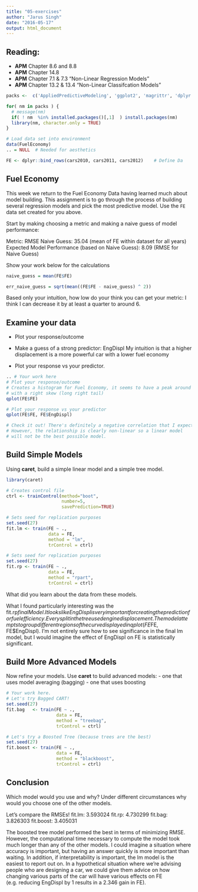 ---
title: "05-exercises"
author: "Jarus Singh"
date: "2016-05-17"
output: html_document
---

## Reading:
- **APM** Chapter 8.6 and 8.8 
- **APM** Chapter 14.8 
- **APM** Chapter 7.1 & 7.3 "Non-Linear Regression Models"
- **APM** Chapter 13.2 & 13.4 "Non-Linear Classifcation Models"


```{r,echo=FALSE}

packs <-  c('AppliedPredictiveModeling', 'ggplot2', 'magrittr', 'dplyr')

for( nm in packs ) { 
  # message(nm)
  if( ! nm  %in% installed.packages()[,1]  ) install.packages(nm)
  library(nm, character.only = TRUE)
}

# Load data set into environment
data(FuelEconomy)
.. = NULL  # Needed for aesthetics 

FE <- dplyr::bind_rows(cars2010, cars2011, cars2012)    # Define Da

```

## Fuel Economy 


This week we return to the Fuel Economy Data having learned much about model building. This assignment is to go through the process of building several regression models and pick the most predictive model. Use the `FE` data set created for you above.


Start by making choosing a metric and making a naive guess of model performance: 

Metric: RMSE
Naive Guess: 35.04 (mean of FE within dataset for all years)
Expected Model Performance (based on Naive Guess): 8.09 (RMSE for Naive Guess)

Show your work below for the calculations

```{r} 

  
naive_guess = mean(FE$FE)

err_naive_guess = sqrt(mean((FE$FE - naive_guess) ^ 2))

```


Based only your intuition, how low do your think you can get your metric: I think I can decrease it by at least a quarter to around 6.


## Examine your data

 * Plot your response/outcome 

 * Make a guess of a strong predictor: EngDispl
 My intuition is that a higher displacement is a more powerful car with a lower fuel economy
 
 * Plot your response vs your predictor. 

```{r}

.. # Your work here
# Plot your response/outcome
# Creates a histogram for Fuel Economy, it seems to have a peak around 35
# with a right skew (long right tail)
qplot(FE$FE)

# Plot your response vs your predictor
qplot(FE$FE, FE$EngDispl)

# Check it out! There's definitely a negative correlation that I expected.
# However, the relationship is clearly non-linear so a linear model
# will not be the best possible model.
```



## Build Simple Models

Using **caret**, build a simple linear model and a simple tree model. 

```{r}
library(caret)

# Creates control file
ctrl <- trainControl(method="boot",
                     number=5,
                     savePrediction=TRUE)

# Sets seed for replication purposes
set.seed(27)
fit.lm <- train(FE ~ .,
                data = FE,
                method = "lm",
                trControl = ctrl)

# Sets seed for replication purposes
set.seed(27)
fit.rp <- train(FE ~ .,
                data = FE,
                method = "rpart",
                trControl = ctrl)

```


What did you learn about the data from these models.

What I found particularly interesting was the fit.rp$finalModel. It looks like EngDispl is very important for creating the prediction for fuel efficiency. Every split in the tree used engine displacement. The model attempts to group different regions of the curve displayed in qplot(FE$FE, FE$EngDispl). I'm not entirely sure how to see significance in the final lm model, but I would imagine the effect of EngDispl on FE is statistically significant.


## Build More Advanced Models

Now refine your models. Use **caret** to build advanced models:
- one that uses model averaging (bagging) 
- one that uses boosting 

```{r}

# Your work here.
# Let's try Bagged CART!
set.seed(27)
fit.bag   <- train(FE ~ .,
                   data = FE,
                   method = "treebag",
                   trControl = ctrl)

# Let's try a Boosted Tree (because trees are the best)
set.seed(27)
fit.boost <- train(FE ~ .,
                   data = FE,
                   method = "blackboost",
                   trControl = ctrl)


```


## Conclusion 

Which model would you use and why?  Under different circumstances why would you choose one of the other models.

Let's compare the RMSEs!
fit.lm: 3.593024
fit.rp: 4.730299
fit.bag: 3.826303
fit.boost: 3.405031

The boosted tree model performed the best in terms of minimizing RMSE. However, the computational time necessary to compute the model took much longer than any of the other models. I could imagine a situation where accuracy is important, but having an answer quickly is more important than waiting. In addition, if interpretability is important, the lm model is the easiest to report out on. In a hypothetical situation where we're advising people who are designing a car, we could give them advice on how changing various parts of the car will have various effects on FE (e.g. reducing EngDispl by 1 results in a 2.346 gain in FE).